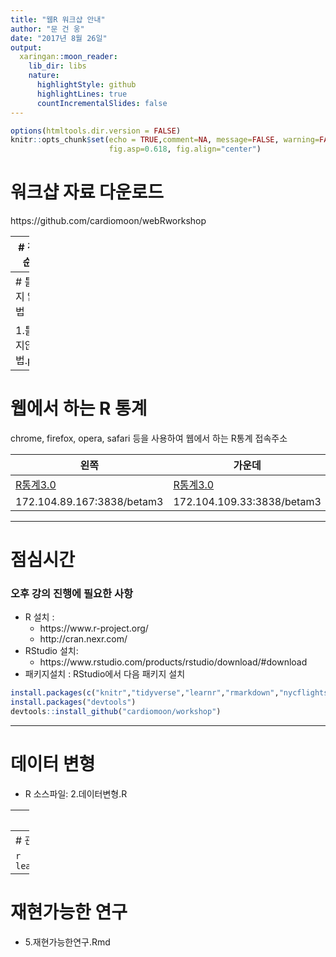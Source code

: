 ```yaml
---
title: "웹R 워크샵 안내"
author: "문 건 웅"
date: "2017년 8월 26일"
output:
  xaringan::moon_reader:
    lib_dir: libs
    nature:
      highlightStyle: github
      highlightLines: true
      countIncrementalSlides: false
---
```



```r
options(htmltools.dir.version = FALSE)
knitr::opts_chunk$set(echo = TRUE,comment=NA, message=FALSE, warning=FALSE,
                      fig.asp=0.618, fig.align="center")
```

# 워크샵 자료 다운로드

https://github.com/cardiomoon/webRworkshop
 

---
# 강의순서

시간  | 내용
-------|-------------
09:00 - 10:00  | 틀리지 않는 법 
10:00 - 12:00  | 웹에서 하는 R 통계 3.1
12:00 - 13:00  | 점심시간
13:00 - 14:00  | 데이터 변형
14:00 - 15:00  | 데이터 다듬기
15:00 - 16:00  | 관계형데이터
16:00 - 17:00  | 재현가능한 연구

---
# 틀리지 않는 법

1.틀리지않는법.pptx

---

# 웹에서 하는 R 통계

chrome, firefox, opera, safari 등을 사용하여 웹에서 하는 R통계 접속주소

왼쪽 |가운데 |오른쪽
-----|-------|------
[R통계3.0](http://172.104.89.167:3838/betam3)|[R통계3.0](http://172.104.109.33:3838/betam3)|[R통계3.0](http://172.104.122.54:3838/betam3)
172.104.89.167:3838/betam3 | 172.104.109.33:3838/betam3 |172.104.122.54:3838/betam3 

---

# 점심시간

### 오후 강의 진행에 필요한 사항

- R 설치 :  
    - https://www.r-project.org/
    - http://cran.nexr.com/
    

- RStudio 설치: 
    - https://www.rstudio.com/products/rstudio/download/#download

- 패키지설치 : RStudio에서 다음 패키지 설치

```r
install.packages(c("knitr","tidyverse","learnr","rmarkdown","nycflights13"))
install.packages("devtools")
devtools::install_github("cardiomoon/workshop")
```
---

# 데이터 변형

- R 소스파일: 2.데이터변형.R

---
# 데이터 다듬기

- R 소스파일: 3.데이터만들기.R

---
# 관계형 데이터

```r
learnr::run_tutorial("relationalData",package="workshop")
```


---
# 재현가능한 연구

- 5.재현가능한연구.Rmd

